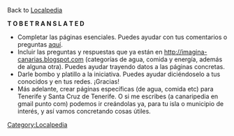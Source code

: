 Back to [[Localpedia]]

'''T O   B E   T R A N S L A T E D'''

* Completar las páginas esenciales.  Puedes ayudar con tus comentarios o preguntas [[Canaripedia preguntas frecuentes|aquí]].
* Incluir las preguntas y respuestas que ya están en http://imagina-canarias.blogspot.com (categorías de agua, comida y energía, además de alguna otra).  Puedes ayudar trayendo datos a las páginas concretas.
* Darle bombo y platillo a la iniciativa.  Puedes ayudar diciéndoselo a tus conocidos y en tus redes.  ¡Gracias!
* Más adelante, crear páginas específicas (de agua, comida etc) para Tenerife y Santa Cruz de Tenerife.  O si me escribes (a canaripedia en gmail punto com) podemos ir creándolas ya, para tu isla o municipio de interés, y así vamos concretando cosas útiles.

[[Category:Localpedia]]